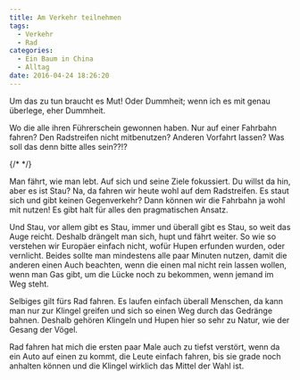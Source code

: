 ```yaml
---
title: Am Verkehr teilnehmen
tags:
  - Verkehr
  - Rad
categories:
  - Ein Baum in China
  - Alltag
date: 2016-04-24 18:26:20
---
```


Um das zu tun braucht es Mut! Oder Dummheit; wenn ich es mit genau überlege, eher Dummheit.

Wo die alle ihren Führerschein gewonnen haben. Nur auf einer Fahrbahn fahren? Den Radstreifen nicht mitbenutzen? Anderen Vorfahrt lassen? Was soll das denn bitte alles sein??!?

{/* <!-- more --> */}

Man fährt, wie man lebt. Auf sich und seine Ziele fokussiert. Du willst da hin, aber es ist Stau? Na, da fahren wir heute wohl auf dem Radstreifen. Es staut sich und gibt keinen Gegenverkehr? Dann können wir die Fahrbahn ja wohl mit nutzen! Es gibt halt für alles den pragmatischen Ansatz.

Und Stau, vor allem gibt es Stau, immer und überall gibt es Stau, so weit das Auge reicht. Deshalb drängelt man sich, hupt und fährt weiter. So wie so verstehen wir Europäer einfach nicht, wofür Hupen erfunden wurden, oder vernlicht. Beides sollte man mindestens alle paar Minuten nutzen, damit die anderen einen Auch beachten, wenn die einen mal nicht rein lassen wollen, wenn man Gas gibt, um die Lücke noch zu bekommen, wenn jemand im Weg steht.

Selbiges gilt fürs Rad fahren. Es laufen einfach überall Menschen, da kann man nur zur Klingel greifen und sich so einen Weg durch das Gedränge bahnen. Deshalb gehören Klingeln und Hupen hier so sehr zu Natur, wie der Gesang der Vögel.

Rad fahren hat mich die ersten paar Male auch zu tiefst verstört, wenn da ein Auto auf einen zu kommt, die Leute einfach fahren, bis sie grade noch anhalten können und die Klingel wirklich das Mittel der Wahl ist.
